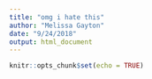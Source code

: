 ```yaml
---
title: "omg i hate this"
author: "Melissa Gayton"
date: "9/24/2018"
output: html_document
---
```


```r
knitr::opts_chunk$set(echo = TRUE)
```
